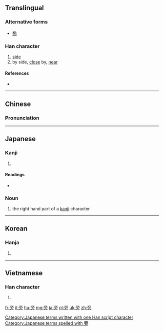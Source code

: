 ==Translingual==
{{stroke order|strokes=10}}

===Alternative forms===
* [[㫄]]

===Han character===
{{Han char|rn=70|rad=方|as=06|sn=10|four=0022<sub>7</sub>|canj=卜月卜竹尸 (YBYHS)|ids=⿱⿳[[亠]][[丷]][[冖]][[方]]}}

# [[side]]
# by side, [[close]] by, [[near]]

====References====
* {{Han ref|kx=0482.110|dkj=13637|dj=0844.070|hdz=32179.020|uh=65C1|ud=26049|bh=AEC7|bd=44743}}

----

==Chinese==
{{zh-forms}}

===Pronunciation===
{{zh-pron
|m=páng,bàng
|c=pong4
|mn=pêng
|mc=y
|oc=y
|ma=Zh-páng.ogg
|cat=n,prep
}}

----

==Japanese==

===Kanji===
{{ja-kanji|grade=|rs=方06}}

# {{defn|lang=ja|sort=方06}}

====Readings====
* {{ja-readings|on=[[ほう]] ([[hō]]), [[ぼう]] ([[bō]])|kun=[[かたわら]] ([[katawara]]), [[つくり]] ([[tsukuri]]), [[かたがた]] ([[katagata]])}}

===Noun===
{{ja-noun|k|hira=つくり|rom=tsukuri}}

# the right hand part of a [[kanji]] character

[[Category:Japanese terms written with one Han script character]]
[[Category:Japanese terms spelled with 旁]]

----

==Korean==

===Hanja===
{{ko-hanja|hangeul=[[방]], [[팽]]|eumhun=|rv=bang, paeng|mr=pang, p'aeng|y=pang, phayng}}

# {{defn|lang=ko|sort=方06}}

----

==Vietnamese==

===Han character===
{{vi-hantu|[[bàng]], [[bừng]], [[bầng]], [[bường]], [[phàng]]|rs=方06}}

# {{defn|lang=vi|sort=方06}}

[[fr:旁]]
[[it:旁]]
[[hu:旁]]
[[mg:旁]]
[[ja:旁]]
[[pl:旁]]
[[uk:旁]]
[[zh:旁]]
